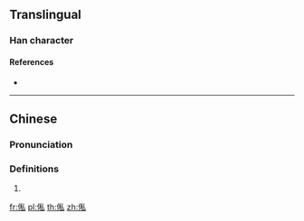 ==Translingual==

===Han character===
{{Han char|rn=9|rad=人|as=07|sn=9|four=22230|canj=OHDI|ids=⿰亻私}}

====References====
* {{Han ref|kx=0106.041|hdz=10162.141|uh=4FEC|ud=20460|bh=CDEF|bd=52719}}

----

==Chinese==
{{zh-forms}}

===Pronunciation===
{{zh-pron
|m=sī
|c=si1
|mc=
|oc=
|ma=
|cat=
}}

===Definitions===
{{zh-hanzi}}

# {{zh-only used in|傢俬}}

[[fr:俬]]
[[pl:俬]]
[[th:俬]]
[[zh:俬]]